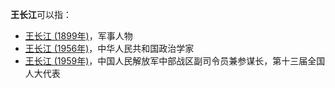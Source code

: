 '''王长江'''可以指：
* [[王长江_(1899年)|王长江 (1899年)]]，军事人物
* [[王长江_(1956年)|王长江 (1956年)]]，中华人民共和国政治学家
* [[王长江_(1959年)|王长江 (1959年)]]，中国人民解放军中部战区副司令员兼参谋长，第十三届全国人大代表

{{disambig}}